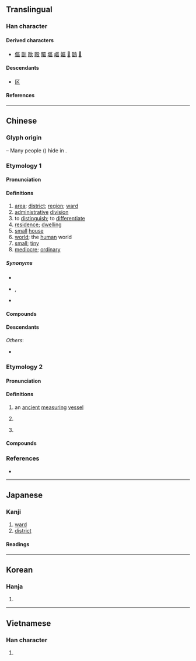 {{also|区}}
{{character info}}
==Translingual==
{{ja-forms|[[区]]|[[区]]|區}}

===Han character===
{{Han char|rn=23|rad=匸|as=09|sn=11|four=71716|canj=SRRR|ids=⿷匚品(GJKV),⿷匸品(HT)}}

====Derived characters====
* [[傴]] [[剾]] [[歐]] [[毆]] [[驅]] [[塸]] [[嶇]] [[嫗]] [[𠥷]] [[𠥹]] [[𠥺]]

====Descendants====
* [[区]]

====References====
{{Han ref|kx=0155.130|dkj=02691|dj=0348.010|hdz=10087.100|uh=5340}}

----

==Chinese==
{{zh-forms|s=区}}

===Glyph origin===
{{Han etym}}
{{Han compound|匸|品|t2=three men|ls=ic}} – Many people ({{zh-l|*品}}) hide in {{zh-l|*匸}}.

===Etymology 1===

====Pronunciation====
{{zh-pron
|m=qū
|m-s=
|dg=чү1
|c=keoi1
|c-t=kui1
|g=qy1
|h=pfs=khî;gd=ki1
|j=qy1
|mb=kṳ́
|md=kṳ̆
|mn=xm,qz,tw:khu/zz:khi
|mn-t=ku1
|w=1qy
|x=qy1
|mc=1
|oc=n,2
|ma=Zh-qu.ogg
|mna=Taiwanese-The_Vowel_u.ogg
|cat=n,a,v,pn
}}

====Definitions====
{{zh-hanzi}}

# [[area]]; [[district]]; [[region]]; [[ward]]
# [[administrative]] [[division]]
# to [[distinguish]]; to [[differentiate]]
# [[residence]]; [[dwelling]]
# [[small]] [[house]]
# [[world]]; the [[human]] world
# [[small]]; [[tiny]]
# [[mediocre]]; [[ordinary]]

=====Synonyms=====
* {{sense|area}}
{{zh-syn-saurus|地帶}}
* {{sense|administrative division}} {{zh-l|區劃}}, {{zh-l|行政區劃}}
* {{sense|to distinguish}}
{{zh-syn-saurus|區分}}

====Compounds====
{{zh-der|區運會|工業區|北區|區段|園區|保稅區|地區方言|區劃|區分|市區|中選區|外流區|大行政區|分區|專區|大陸地區|南極地區|中立區|區處|亞太地區|區域變質|區區|城區|住宅區|大都會區|力濟九區|區落|大學區|山區|北極地區|區宇|區間車|中區|區夏|專業區|大選區|八區|地區|交流區|學區|工業區位|區隔|工業園區|工區|區域網路|六區|小選區|寰區|區運|加工區|中心區|奧區|大湖區|區域聯防|區段徵收|區域計畫|團管區|商業區|內流區|保護區|區宇一清|區田|區域|區別|區公所|區中緣|市場區隔|區間|林區|模範區|新社區|社區|時區|擊球區|淺海區|權能區分|磁區|戰區|東區|文化區|空中禁區|災區|科學園區|疫區|禁區|社區電臺|社區電視|社區資源|社區發展|社區意識|示範社區|礦區|碇泊區|特區|游擊區|眷區|海區|核心區|標準時區|產區|營區|社區服務|校區|牧區|淪陷區|灌區|警備區|行政區|軍區|論壇區|都會區|警勤區|經濟特區|郊區|自治區|解放區|首善之區|考區|雷區|霍亂疫區|貿易區|賽區|討論區|貧民區|鹽區|聊天區|緩衝區|選舉區|邊區|集水區|風景區|管制區域|集選區|郵遞區號|臺灣地區|防區|非軍事區|非核武區|負壺灌區|選區|農業區|開發區|管區|鬧區|鄉村社區|行政區畫|轄區|罰球區域|黑區媽區|政區|區字框|新區|區旗}}

====Descendants====
{{CJKV||s=区|く|구|khu}}
''Others'':
* {{desc|za|bor=1|gih}}

===Etymology 2===

====Pronunciation====
{{zh-pron
|m=ōu
|c=au1
|h=pfs=ô;gd=êu1
|mn=xm,zz,tw:o͘/qz:io/xm,qz,zz:au
|mn-t=ao1
|w=1eu
|mc=2
|oc=1,1
|cat=n,cls,pn
}}

====Definitions====
{{zh-hanzi}}

# {{lb|zh|historical}} an [[ancient]] [[measuring]] [[vessel]]
# {{lb|zh|historical}} {{zh-classifier|the amount measured by one ''ou''}}
# {{surname|zh}}

====Compounds====
{{zh-der|fold=1|區脫|區蓋|區莊}}

===References===
* {{R:yue:Hanzi}}

{{zh-cat|Administrative divisions|Elementary}}

----

==Japanese==
{{ja-kanji forms|区|區}}

===Kanji===
{{ja-kanji|grade=|rs=匸09|shin=区}}

# [[ward]]
# [[district]]

====Readings====
{{ja-readings
|goon=う, く
|kanon=おう, く
|on=きゅう<きう, こう
}}

----

==Korean==

===Hanja===
{{ko-hanja|구역|구}}

# {{hanja form of|구|[[area]]; [[district]]; [[region]]; [[ward]]}}

----

==Vietnamese==

===Han character===
{{vi-readings|reading=[[khu]], [[khù]], [[au]], [[âu]]|rs=匸09}}

# {{rfdef|vi|sort=匸09}}